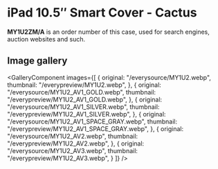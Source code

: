 
# iPad 10.5″ Smart Cover - Cactus

<Callout type='info' emoji='👉🏻'>**MY1U2ZM/A** is an order number of this case, used for search engines, auction websites and such.</Callout>

## Image gallery

<GalleryComponent
    images={[
      {
        original: "/everysource/MY1U2.webp",
        thumbnail: "/everypreview/MY1U2.webp",
      },
      {
        original: "/everysource/MY1U2_AV1_GOLD.webp",
        thumbnail: "/everypreview/MY1U2_AV1_GOLD.webp",
      },
      {
        original: "/everysource/MY1U2_AV1_SILVER.webp",
        thumbnail: "/everypreview/MY1U2_AV1_SILVER.webp",
      },
      {
        original: "/everysource/MY1U2_AV1_SPACE_GRAY.webp",
        thumbnail: "/everypreview/MY1U2_AV1_SPACE_GRAY.webp",
      },
      {
        original: "/everysource/MY1U2_AV2.webp",
        thumbnail: "/everypreview/MY1U2_AV2.webp",
      },
      {
        original: "/everysource/MY1U2_AV3.webp",
        thumbnail: "/everypreview/MY1U2_AV3.webp",
      }
    ]}
  />
